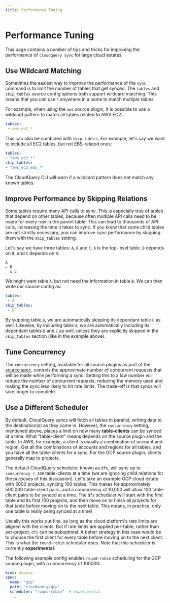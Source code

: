 ```yaml
---
title: Performance Tuning
---
```


# Performance Tuning

This page contains a number of tips and tricks for improving the performance of `cloudquery sync` for large cloud estates.

## Use Wildcard Matching


Sometimes the easiest way to improve the performance of the `sync` command is to limit the number of tables that get synced. The `tables` and `skip_tables` source config options both support wildcard matching. This means that you can use `*` anywhere in a name to match multiple tables.

For example, when using the `aws` source plugin, it is possible to use a wildcard pattern to match all tables related to AWS EC2:

```yaml copy
tables:
 - aws_ec2_*
```

This can also be combined with `skip_tables`. For example, let's say we want to include all EC2 tables, but not EBS-related ones:

```yaml copy
tables: 
- "aws_ec2_*"
skip_tables:
- "aws_ec2_ebs_*"
```

<Callout> 

The CloudQuery CLI will warn if a wildcard pattern does not match any known tables.

</Callout>

## Improve Performance by Skipping Relations

Some tables require many API calls to sync. This is especially true of tables that depend on other tables, because often multiple API calls need to be made for every row in the parent table. This can lead to thousands of API calls, increasing the time it takes to sync. If you know that some child tables are not strictly necessary, you can improve sync performance by skipping them with the `skip_tables` setting.

Let's say we have three tables: `A`, `B` and `C`. `A` is the top-level table. `B` depends on it, and `C` depends on `B`:

```text copy
A 
↳ B
  ↳ C
```

We might want table `A`, but not need the information in table `B`. We can then write our source config as:

```yaml copy
tables:
 - A
skip_tables:
 - B
```

By skipping table `B`, we are automatically skipping its dependant table `C` as well. Likewise, by including table `A`, we are automatically including its dependant tables `B` and `C` as well, unless they are explicitly skipped in the `skip_tables` section (like in the example above).

## Tune Concurrency

The `concurrency` setting, available for all source plugins as part of the [source spec](/docs/reference/source-spec#concurrency), controls the approximate number of concurrent requests that will be made while performing a sync. Setting this to a low number will reduce the number of concurrent requests, reducing the memory used and making the sync less likely to hit rate limits. The trade-off is that syncs will take longer to complete.

## Use a Different Scheduler

By default, CloudQuery syncs will fetch all tables in parallel, writing data to the destination(s) as they come in. However, the `concurrency` setting, mentioned above, places a limit on how many **table-clients** can be synced at a time. What "table-client" means depends on the source plugin and the table. In AWS, for example, a client is usually a combination of account and region. Get all the combinations of accounts and regions for all tables, and you have all the table-clients for a sync. For the GCP source plugin, clients generally map to projects.

The default CloudQuery scheduler, known as `dfs`, will sync up to `concurrency / 100` table-clients at a time (we are ignoring child relations for the purposes of this discussion). Let's take an example GCP cloud estate with 5000 projects, syncing 100 tables. This makes for approximately 500,000 table-client pairs, and a concurrency of 10,000 will allow 100 table-client pairs to be synced at a time. The `dfs` scheduler will start with the first table and its first 100 projects, and then move on to finish all projects for that table before moving on to the next table. This means, in practice, only one table is really being synced at a time!

Usually this works out fine, as long as the cloud platform's rate limits are aligned with the clients. But if rate limits are applied per-table, rather than per-project, `dfs` can be suboptimal. A better strategy in this case would be to choose the first client for every table before moving on to the next client. This is what the `round-robin` scheduler does. Note that this scheduler is currently **experimental**. 

The following example config enables `round-robin` scheduling for the GCP source plugin, with a concurrency of 100000:

```yaml
kind: source
spec:
  name: "gcp"
  path: "cloudquery/gcp"
  scheduler: "round-robin"  # experimental
  ...
```

